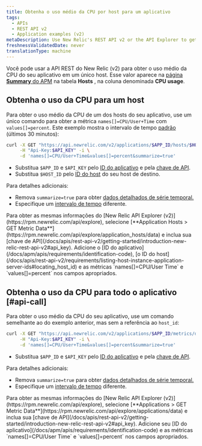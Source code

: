 ```yaml
---
title: Obtenha o uso médio da CPU por host para um aplicativo
tags:
  - APIs
  - REST API v2
  - Application examples (v2)
metaDescription: Use New Relic's REST API v2 or the API Explorer to get average CPU usage per by host.
freshnessValidatedDate: never
translationType: machine
---
```


Você pode usar a API REST do New Relic (v2) para obter o uso médio da CPU do seu aplicativo em um único host. Esse valor aparece na [página <DNT>**Summary**</DNT> do APM](/docs/apm/applications-menu/monitoring/apm-overview-page) na tabela <DNT>**Hosts**</DNT> , na coluna denominada <DNT>**CPU usage**</DNT>.

## Obtenha o uso da CPU para um host

Para obter o uso médio da CPU de um dos hosts do seu aplicativo, use um único comando para obter a métrica `names[]=CPU/User+Time` com `values[]=percent`. Este exemplo mostra o intervalo de tempo [padrão](/docs/apis/rest-api-v2/requirements/specifying-time-range-v2) (últimos 30 minutos):

```bash
curl -X GET "https://api.newrelic.com/v2/applications/$APP_ID/hosts/$HOST_ID/metrics/data.json" \
     -H "Api-Key:$API_KEY" -i \
     -d 'names[]=CPU/User+Time&values[]=percent&summarize=true'
```

* Substitua `$APP_ID` e `$API_KEY` pelo [ID do aplicativo](/docs/apm/apis/requirements/identification-code) e pela [chave de API](/docs/apis/rest-api-v2/getting-started/introduction-new-relic-rest-api-v2#api_key).
* Substitua `$HOST_ID` pelo [ID do host](/docs/apis/rest-api-v2/requirements/listing-host-instance-application-server-ids#locating_host_id) do seu host de destino.

Para detalhes adicionais:

* Remova `summarize=true` para obter [dados detalhados de série temporal.](/docs/apis/rest-api-v2/requirements/calculating-average-metric-values-summarize)
* Especifique um [intervalo de tempo](/docs/apis/rest-api-v2/requirements/specifying-time-range-v2) diferente.

<Callout variant="tip">
  Para obter as mesmas informações do [New Relic API Explorer (v2)](https://rpm.newrelic.com/api/explore), selecione [<DNT>**Application Hosts > GET Metric Data**</DNT>](https://rpm.newrelic.com/api/explore/application_hosts/data) e inclua sua [chave de API](/docs/apis/rest-api-v2/getting-started/introduction-new-relic-rest-api-v2#api_key). Adicione o [ID do aplicativo](/docs/apm/apis/requirements/identification-code), [o ID do host](/docs/apis/rest-api-v2/requirements/listing-host-instance-application-server-ids#locating_host_id) e as métricas `names[]=CPU/User Time` e `values[]=percent` nos campos apropriados.
</Callout>

## Obtenha o uso da CPU para todo o aplicativo [#api-call]

Para obter o uso médio da CPU do seu aplicativo, use um comando semelhante ao do exemplo anterior, mas sem a referência ao `host_id`:

```bash
curl -X GET "https://api.newrelic.com/v2/applications/$APP_ID/metrics/data.json" \
     -H "Api-Key:$API_KEY" -i \
     -d 'names[]=CPU/User+Time&values[]=percent&summarize=true'
```

* Substitua `$APP_ID` e `$API_KEY` pelo [ID do aplicativo](/docs/apm/apis/requirements/identification-code) e pela [chave de API](/docs/apis/rest-api-v2/getting-started/introduction-new-relic-rest-api-v2#api_key).

Para detalhes adicionais:

* Remova `summarize=true` para obter [dados detalhados de série temporal.](/docs/apis/rest-api-v2/requirements/calculating-average-metric-values-summarize)
* Especifique um [intervalo de tempo](/docs/apis/rest-api-v2/requirements/specifying-time-range-v2) diferente.

<Callout variant="tip">
  Para obter as mesmas informações do [New Relic API Explorer (v2)](https://rpm.newrelic.com/api/explore), selecione [<DNT>**Applications > GET Metric Data**</DNT>](https://rpm.newrelic.com/api/explore/applications/data) e inclua sua [chave de API](/docs/apis/rest-api-v2/getting-started/introduction-new-relic-rest-api-v2#api_key). Adicione seu [ID do aplicativo](/docs/apm/apis/requirements/identification-code) e as métricas `names[]=CPU/User Time` e `values[]=percent` nos campos apropriados.
</Callout>